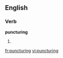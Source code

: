 ==English==

===Verb===
'''puncturing'''

# {{present participle of|[[puncture]]}}

[[fr:puncturing]]
[[vi:puncturing]]